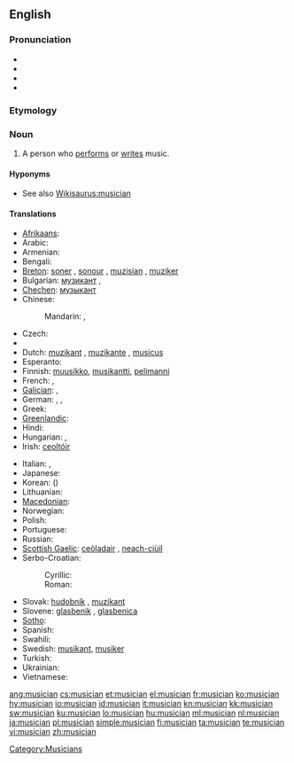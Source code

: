 {{wikipedia|dab=musician}}
==English==

===Pronunciation===
* {{hyphenation|mu|si|cian}}
* {{IPA|/mjuˈzɪʃən/}}
* {{audio|en-us-musician.ogg|Audio (US)}}
* {{rhymes|ɪʃən}}

===Etymology===
{{suffix|music|ian}}

===Noun===
{{en-noun}}

# A person who [[perform]]s or [[write]]s music.

====Hyponyms====
* See also [[Wikisaurus:musician]]

====Translations====
{{trans-top|person who performs or writes music}}
* [[Afrikaans]]: {{t|af|musikant|xs=Afrikaans}}
* Arabic: {{t|ar|موسيقي|m|tr=musiiqiy|sc=Arab}}
* Armenian: {{t-|hy|երաժիշտ|tr=eražišt}}
* Bengali: {{t|bn|বাদক|tr=bādak|sc=Beng}}
* [[Breton]]: [[soner]] {{m}}, [[sonour]] {{m}}, [[muzisian]] {{m}}, [[muziker]] {{m}}
* Bulgarian: [[музикант]] {{m}}, {{t|bg|музикант|m|tr=muzikánt|sc=Cyrl}}
* [[Chechen]]: [[музыкант]]
* Chinese:
*: Mandarin: {{t|zh|音楽家|sc=Hani}}, {{t|zh|音乐家|tr=yīnyuèjiā|sc=Hani}}
* Czech: {{t-|cs|hudebník|m}}
* {{trreq|Danish}}
* Dutch: [[muzikant]] {{m}}, [[muzikante]] {{f}}, [[musicus]] {{m|f}}
* Esperanto: {{t-|eo|muzikisto|xs=Esperanto}}
* Finnish: [[muusikko]], [[musikantti]], [[pelimanni]]
* French: {{t+|fr|musicien|m}}, {{t+|fr|musicienne|f}}
* [[Galician]]: {{t+|gl|músico|m|xs=Galician}}, {{t+|gl|música|f|xs=Galician}}
* German: {{t+|de|Musikant|m}}, {{t+|de|Musiker|m}}, {{t+|de|Musikerin|f}}
* Greek: {{t+|el|μουσικός|m|f|tr=musikós}}
* [[Greenlandic]]: {{t-|kl|nipilersortartoq|xs=Greenlandic}}
* Hindi: {{t|hi|संगीतकार|tr=saṅgītakār|sc=Deva}}
* Hungarian: {{t+|hu|zenész}}, {{t-|hu|muzsikus}}
* Irish: [[ceoltóir]]
{{trans-mid}}
* Italian: {{t+|it|musicista|m|f}}, {{t+|it|musico|m}}
* Japanese: {{t|ja|音楽家|tr=おんがくか, ongakuka|sc=Jpan}}
* Korean: {{t|ko|음악가|tr=eumakga|sc=Kore}} ({{t|ko|音樂家|sc=Kore}})
* Lithuanian: {{t-|lt|muzikantas|xs=Lithuanian}}
* [[Macedonian]]: {{t|mk|музичар|m|tr=muzičar|sc=Cyrl}}
* Norwegian: {{t-|no|musiker|m}}
* Polish: {{t+|pl|muzyk|m}}
* Portuguese: {{t+|pt|músico|m}}
* Russian: {{t+|ru|музыкант|m|tr=muzykánt}}
* [[Scottish Gaelic]]: [[ceòladair]] {{m}}, [[neach-ciùil]] {{m}}
* Serbo-Croatian:
*: Cyrillic: {{t|sh|музичар|m}}
*: Roman: {{t|sh|muzičar|m}}
* Slovak: [[hudobník]] {{m}}, [[muzikant]] {{m}}
* Slovene: [[glasbenik]] {{m}}, [[glasbenica]] {{f}}
* [[Sotho]]: {{t|st|sebini|xs=Sotho}}
* Spanish: {{t+|es|músico|es}}
* Swahili: {{t+|sw|mwimbaji|xs=Swahili}}
* Swedish: [[musikant]], [[musiker]]
* Turkish: {{t+|tr|müzisyen}}
* Ukrainian: {{t|uk|музикант|m|tr=muzykánt|sc=Cyrl}}
* Vietnamese: {{t|vi|nhạc sĩ}}
{{trans-bottom}}

[[Category:Musicians]]

[[ang:musician]]
[[cs:musician]]
[[et:musician]]
[[el:musician]]
[[fr:musician]]
[[ko:musician]]
[[hy:musician]]
[[io:musician]]
[[id:musician]]
[[it:musician]]
[[kn:musician]]
[[kk:musician]]
[[sw:musician]]
[[ku:musician]]
[[lo:musician]]
[[hu:musician]]
[[ml:musician]]
[[nl:musician]]
[[ja:musician]]
[[pl:musician]]
[[simple:musician]]
[[fi:musician]]
[[ta:musician]]
[[te:musician]]
[[vi:musician]]
[[zh:musician]]
